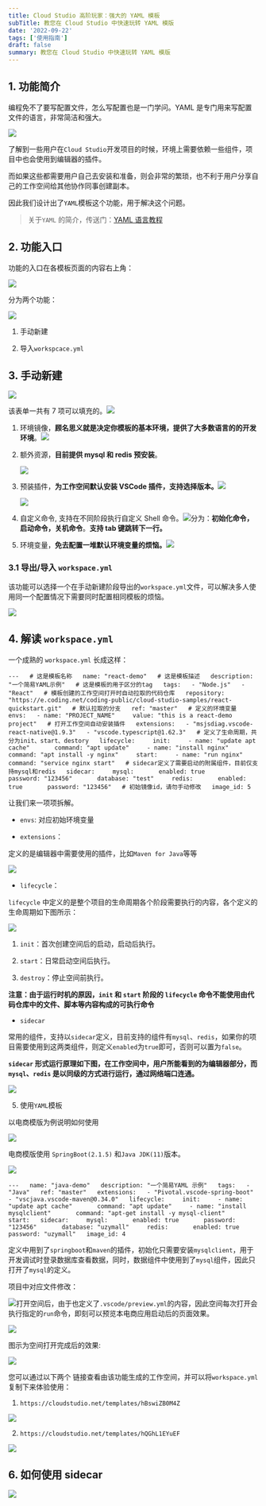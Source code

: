 ```yaml
---
title: Cloud Studio 高阶玩家：强大的 YAML 模板
subTitle: 教您在 Cloud Studio 中快速玩转 YAML 模版
date: '2022-09-22'
tags: ['使用指南']
draft: false
summary: 教您在 Cloud Studio 中快速玩转 YAML 模版
---
```


1\. 功能简介
--------

编程免不了要写配置文件，怎么写配置也是一门学问。YAML 是专门用来写配置文件的语言，非常简洁和强大。

![](https://help-assets.codehub.cn/enterprise/cloudStudio/016.jpeg)

了解到一些用户在`Cloud Studio`开发项目的时候，环境上需要依赖一些组件，项目中也会使用到编辑器的插件。

而如果这些都需要用户自己去安装和准备，则会非常的繁琐，也不利于用户分享自己的工作空间给其他协作同事创建副本。

因此我们设计出了`YAML`模板这个功能，用于解决这个问题。

> 关于`YAML` 的简介，传送门：[YAML 语言教程](https://www.ruanyifeng.com/blog/2016/07/yaml.html)

2\. 功能入口
--------

功能的入口在各模板页面的内容右上角：

![](https://help-assets.codehub.cn/enterprise/cloudStudio/017.jpeg)

分为两个功能：

![](https://help-assets.codehub.cn/enterprise/cloudStudio/018.jpeg)

1.  手动新建

2.  导入`workspcace.yml`

3\. 手动新建
--------

![](https://help-assets.codehub.cn/enterprise/cloudStudio/019.gif)

该表单一共有 7 项可以填充的。![](https://help-assets.codehub.cn/enterprise/cloudStudio/020.jpeg)

1.  环境镜像，**顾名思义就是决定你模板的基本环境，提供了大多数语言的的开发环境**。![](https://help-assets.codehub.cn/enterprise/cloudStudio/021.jpeg)
    
2.  额外资源，**目前提供 mysql 和 redis 预安装**。
    
    ![](https://help-assets.codehub.cn/enterprise/cloudStudio/022.jpeg)
    
3.  预装插件，**为工作空间默认安装 VSCode 插件，支持选择版本。**![](https://help-assets.codehub.cn/enterprise/cloudStudio/023.jpeg)
    
    ![](https://help-assets.codehub.cn/enterprise/cloudStudio/024.jpeg)
    
4.  自定义命令, 支持在不同阶段执行自定义 Shell 命令。![](https://help-assets.codehub.cn/enterprise/cloudStudio/025.jpeg)分为：**初始化命令，启动命令，关机命令**。**支持 tab 键跳转下一行。**
    
5.  环境变量，**免去配置一堆默认环境变量的烦恼。**![](https://help-assets.codehub.cn/enterprise/cloudStudio/026.jpeg)
    

### 3.1 导出/导入 `workspace.yml`

该功能可以选择一个在手动新建阶段导出的`workspace.yml`文件，可以解决多人使用同一个配置情况下需要同时配置相同模板的烦恼。

![](https://help-assets.codehub.cn/enterprise/cloudStudio/027.jpeg)

4\. 解读 `workspace.yml`
----------------------

一个成熟的 `workspace.yml` 长成这样：

```
---   # 这是模板名称   name: "react-demo"   # 这是模板描述   description: "一个简易YAML示例"   # 这是模板的用于区分的tag   tags:   - "Node.js"   - "React"   # 模板创建的工作空间打开时自动拉取的代码仓库   repository: "https://e.coding.net/coding-public/cloud-studio-samples/react-quickstart.git"   # 默认拉取的分支   ref: "master"   # 定义的环境变量   envs:   - name: "PROJECT_NAME"     value: "this is a react-demo project"   # 打开工作空间自动安装插件   extensions:   - "msjsdiag.vscode-react-native@1.9.3"   - "vscode.typescript@1.62.3"   # 定义了生命周期，共分为init、start、destory   lifecycle:     init:     - name: "update apt cache"       command: "apt update"     - name: "install nginx"       command: "apt install -y nginx"     start:     - name: "run nginx"       command: "service nginx start"   # sidecar定义了需要启动的附属组件，目前仅支持mysql和redis   sidecar:     mysql:       enabled: true       password: "123456"       database: "test"     redis:       enabled: true       password: "123456"   # 初始镜像id，请勿手动修改   image_id: 5      
```

让我们来一项项拆解。

*   `envs`: 对应初始环境变量
    
*   `extensions`：
    

定义的是编辑器中需要使用的插件，比如`Maven for Java`等等

![](https://help-assets.codehub.cn/enterprise/cloudStudio/028.jpeg)

*   `lifecycle`：
    

`lifecycle` 中定义的是整个项目的生命周期各个阶段需要执行的内容，各个定义的生命周期如下图所示：

![](https://help-assets.codehub.cn/enterprise/cloudStudio/029.jpeg)

1.  `init`：首次创建空间后的启动，启动后执行。
    
2.  `start`：日常启动空间后执行。
    
3.  `destroy`：停止空间前执行。
    

**注意：由于运行时机的原因，`init` 和 `start` 阶段的 `lifecycle` 命令不能使用由代码仓库中的文件、脚本等内容构成的可执行命令**

*   `sidecar`
    

常用的组件，支持以`sidecar`定义，目前支持的组件有`mysql`、`redis`，如果你的项目需要使用到这两类组件，则定义`enabled`为`true`即可，否则可以置为`false`。

**`sidecar` 形式运行原理如下图，在工作空间中，用户所能看到的为编辑器部分，而 `mysql`、`redis` 是以同级的方式进行运行，通过网络端口连通。**

![](https://help-assets.codehub.cn/enterprise/cloudStudio/030.jpeg)

5.  使用`YAML`模板
    

以电商模版为例说明如何使用

![](https://help-assets.codehub.cn/enterprise/cloudStudio/031.jpeg)

电商模版使用 `SpringBoot(2.1.5)` 和`Java JDK(11)`版本。

![](https://help-assets.codehub.cn/enterprise/cloudStudio/032.jpeg)

```
---   name: "java-demo"   description: "一个简易YAML 示例"   tags:   - "Java"   ref: "master"   extensions:   - "Pivotal.vscode-spring-boot"   - "vscjava.vscode-maven@0.34.0"   lifecycle:     init:     - name: "update apt cache"       command: "apt update"     - name: "install mysqlclient"       command: "apt-get install -y mysql-client"     start:   sidecar:     mysql:       enabled: true       password: "123456"       database: "uzymall"     redis:       enabled: true       password: "uzymall"   image_id: 4      
```

定义中用到了`springboot`和`maven`的插件，初始化只需要安装`mysqlclient`，用于开发调试时登录数据库查看数据，同时，数据组件中使用到了`mysql`组件，因此只打开了`mysql`的定义。

项目中对应文件修改：

![](https://help-assets.codehub.cn/enterprise/cloudStudio/033.jpeg)打开空间后，由于也定义了`.vscode/preview.yml`的内容，因此空间每次打开会执行指定的`run`命令，即刻可以预览本电商应用启动后的页面效果。

![](https://help-assets.codehub.cn/enterprise/cloudStudio/034.png)

图示为空间打开完成后的效果:

![](https://help-assets.codehub.cn/enterprise/cloudStudio/035.jpeg)

您可以通过以下两个 链接查看由该功能生成的工作空间，并可以将`workspace.yml`复制下来体验使用：

1.  `https://cloudstudio.net/templates/hBswiZB0M4Z`
    

![](https://help-assets.codehub.cn/enterprise/cloudStudio/036.jpeg)

2.  `https://cloudstudio.net/templates/hQGhL1EYuEF`
    

![](https://help-assets.codehub.cn/enterprise/cloudStudio/037.jpeg)

6\. 如何使用 sidecar
----------------

![](https://help-assets.codehub.cn/enterprise/cloudStudio/038.gif)

